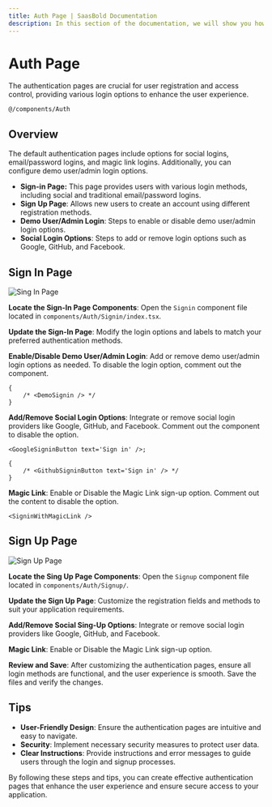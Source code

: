 ```yaml
---
title: Auth Page | SaasBold Documentation
description: In this section of the documentation, we will show you how to customize the SaaSBold boilerplate's authentication pages (login, signup).
---
```


# Auth Page

The authentication pages are crucial for user registration and access control, providing various login options to enhance the user experience.

```tsx
@/components/Auth
```

## Overview

The default authentication pages include options for social logins, email/password logins, and magic link logins. Additionally, you can configure demo user/admin login options.

- **Sign-in Page:** This page provides users with various login methods, including social and traditional email/password logins.
- **Sign Up Page**: Allows new users to create an account using different registration methods.
- **Demo User/Admin Login**: Steps to enable or disable demo user/admin login options.
- **Social Login Options**: Steps to add or remove login options such as Google, GitHub, and Facebook.

## Sign In Page

![Sing In Page](/images/docs/ui-customization/auth-pages/sign-in.png)

**Locate the Sign-In Page Components**: Open the `Signin` component file located in `components/Auth/Signin/index.tsx`.

**Update the Sign-In Page**: Modify the login options and labels to match your preferred authentication methods.

**Enable/Disable Demo User/Admin Login**: Add or remove demo user/admin login options as needed. To disable the login option, comment out the component.

```tsx
{
	/* <DemoSignin /> */
}
```

**Add/Remove Social Login Options**: Integrate or remove social login providers like Google, GitHub, and Facebook. Comment out the component to disable the option.

```tsx
<GoogleSigninButton text='Sign in' />;

{
	/* <GithubSigninButton text='Sign in' /> */
}
```

**Magic Link**: Enable or Disable the Magic Link sign-up option. Comment out the content to disable the option.

```tsx
<SigninWithMagicLink />
```

## Sign Up Page

![Sign Up Page](/images/docs/ui-customization/auth-pages/sign-up.png)

**Locate the Sing Up Page Components**: Open the `Signup` component file located in `components/Auth/Signup/`.

**Update the Sign Up Page**: Customize the registration fields and methods to suit your application requirements.

**Add/Remove Social Sing-Up Options**: Integrate or remove social login providers like Google, GitHub, and Facebook.

**Magic Link**: Enable or Disable the Magic Link sign-up option.

**Review and Save**: After customizing the authentication pages, ensure all login methods are functional, and the user experience is smooth. Save the files and verify the changes.

## Tips

- **User-Friendly Design**: Ensure the authentication pages are intuitive and easy to navigate.
- **Security**: Implement necessary security measures to protect user data.
- **Clear Instructions**: Provide instructions and error messages to guide users through the login and signup processes.

By following these steps and tips, you can create effective authentication pages that enhance the user experience and ensure secure access to your application.

